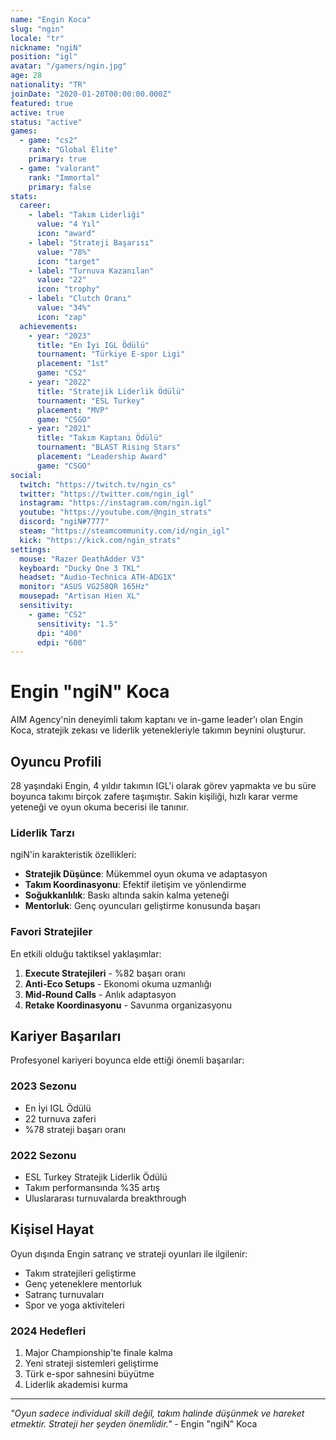 ```yaml
---
name: "Engin Koca"
slug: "ngin"
locale: "tr"
nickname: "ngiN"
position: "igl"
avatar: "/gamers/ngin.jpg"
age: 28
nationality: "TR"
joinDate: "2020-01-20T00:00:00.000Z"
featured: true
active: true
status: "active"
games:
  - game: "cs2"
    rank: "Global Elite"
    primary: true
  - game: "valorant"
    rank: "Immortal"
    primary: false
stats:
  career:
    - label: "Takım Liderliği"
      value: "4 Yıl"
      icon: "award"
    - label: "Strateji Başarısı"
      value: "78%"
      icon: "target"
    - label: "Turnuva Kazanılan"
      value: "22"
      icon: "trophy"
    - label: "Clutch Oranı"
      value: "34%"
      icon: "zap"
  achievements:
    - year: "2023"
      title: "En İyi IGL Ödülü"
      tournament: "Türkiye E-spor Ligi"
      placement: "1st"
      game: "CS2"
    - year: "2022"
      title: "Stratejik Liderlik Ödülü"
      tournament: "ESL Turkey"
      placement: "MVP"
      game: "CSGO"
    - year: "2021"
      title: "Takım Kaptanı Ödülü"
      tournament: "BLAST Rising Stars"
      placement: "Leadership Award"
      game: "CSGO"
social:
  twitch: "https://twitch.tv/ngin_cs"
  twitter: "https://twitter.com/ngin_igl"
  instagram: "https://instagram.com/ngin.igl"
  youtube: "https://youtube.com/@ngin_strats"
  discord: "ngiN#7777"
  steam: "https://steamcommunity.com/id/ngin_igl"
  kick: "https://kick.com/ngin_strats"
settings:
  mouse: "Razer DeathAdder V3"
  keyboard: "Ducky One 3 TKL"
  headset: "Audio-Technica ATH-ADG1X"
  monitor: "ASUS VG258QR 165Hz"
  mousepad: "Artisan Hien XL"
  sensitivity:
    - game: "CS2"
      sensitivity: "1.5"
      dpi: "400"
      edpi: "600"
---
```


# Engin "ngiN" Koca

AIM Agency'nin deneyimli takım kaptanı ve in-game leader'ı olan Engin Koca, stratejik zekası ve liderlik yetenekleriyle takımın beynini oluşturur.

## Oyuncu Profili

28 yaşındaki Engin, 4 yıldır takımın IGL'i olarak görev yapmakta ve bu süre boyunca takımı birçok zafere taşımıştır. Sakin kişiliği, hızlı karar verme yeteneği ve oyun okuma becerisi ile tanınır.

### Liderlik Tarzı

ngiN'in karakteristik özellikleri:
- **Stratejik Düşünce**: Mükemmel oyun okuma ve adaptasyon
- **Takım Koordinasyonu**: Efektif iletişim ve yönlendirme
- **Soğukkanlılık**: Baskı altında sakin kalma yeteneği
- **Mentorluk**: Genç oyuncuları geliştirme konusunda başarı

### Favori Stratejiler

En etkili olduğu taktiksel yaklaşımlar:
1. **Execute Stratejileri** - %82 başarı oranı
2. **Anti-Eco Setups** - Ekonomi okuma uzmanlığı
3. **Mid-Round Calls** - Anlık adaptasyon
4. **Retake Koordinasyonu** - Savunma organizasyonu

## Kariyer Başarıları

Profesyonel kariyeri boyunca elde ettiği önemli başarılar:

### 2023 Sezonu
- En İyi IGL Ödülü
- 22 turnuva zaferi
- %78 strateji başarı oranı

### 2022 Sezonu
- ESL Turkey Stratejik Liderlik Ödülü
- Takım performansında %35 artış
- Uluslararası turnuvalarda breakthrough

## Kişisel Hayat

Oyun dışında Engin satranç ve strateji oyunları ile ilgilenir:
- Takım stratejileri geliştirme
- Genç yeteneklere mentorluk
- Satranç turnuvaları
- Spor ve yoga aktiviteleri

### 2024 Hedefleri

1. Major Championship'te finale kalma
2. Yeni strateji sistemleri geliştirme
3. Türk e-spor sahnesini büyütme
4. Liderlik akademisi kurma

---

*"Oyun sadece individual skill değil, takım halinde düşünmek ve hareket etmektir. Strateji her şeyden önemlidir."* - Engin "ngiN" Koca
